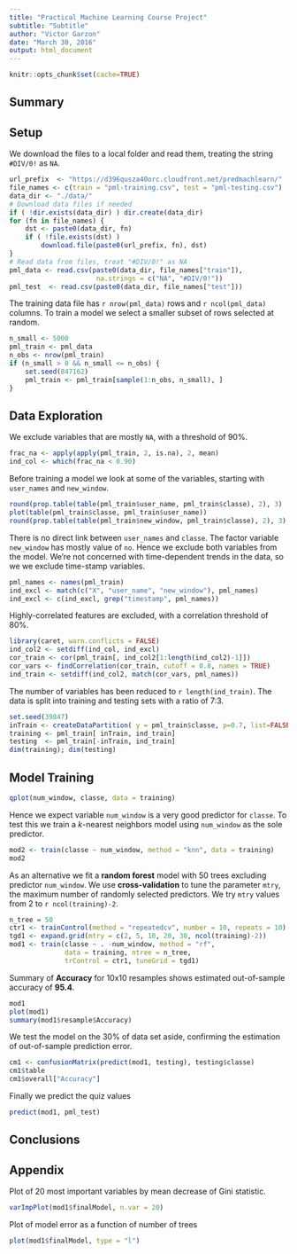 ```yaml
---
title: "Practical Machine Learning Course Project"
subtitle: "Subtitle"
author: "Victor Garzon"
date: "March 30, 2016"
output: html_document
---
```


```r
knitr::opts_chunk$set(cache=TRUE)
```

## Summary

## Setup

We download the files to a local folder and read them, treating the string `#DIV/0!` as `NA`.

```r
url_prefix  <- "https://d396qusza40orc.cloudfront.net/predmachlearn/"
file_names <- c(train = "pml-training.csv", test = "pml-testing.csv")
data_dir <- "./data/"
# Download data files if needed
if ( !dir.exists(data_dir) ) dir.create(data_dir)
for (fn in file_names) {
    dst <- paste0(data_dir, fn)
    if ( !file.exists(dst) )
        download.file(paste0(url_prefix, fn), dst)
}
# Read data from files, treat "#DIV/0!" as NA
pml_data <- read.csv(paste0(data_dir, file_names["train"]), 
                      na.strings = c("NA", "#DIV/0!"))
pml_test  <- read.csv(paste0(data_dir, file_names["test"]))
```

The training data file has `r nrow(pml_data)` rows and `r ncol(pml_data)` columns.  To train a model we select a smaller subset of rows selected at random.
```r
n_small <- 5000
pml_train <- pml_data
n_obs <- nrow(pml_train)
if (n_small > 0 && n_small <= n_obs) {
    set.seed(847162)
    pml_train <- pml_train[sample(1:n_obs, n_small), ]
}
```

## Data Exploration

We exclude variables that are mostly `NA`, with a threshold of 90%.

```r
frac_na <- apply(apply(pml_train, 2, is.na), 2, mean)
ind_col <- which(frac_na < 0.90)
```

Before training a model we look at some of the variables, starting with `user_names` and `new_window`.

```r
round(prop.table(table(pml_train$user_name, pml_train$classe), 2), 3)
plot(table(pml_train$classe, pml_train$user_name))
round(prop.table(table(pml_train$new_window, pml_train$classe), 2), 3)
```

There is no direct link between `user_names` and `classe`.  The factor variable `new_window` has mostly value of `no`.  Hence we exclude both variables from the model.  We're not concerned with time-dependent trends in the data, so we we exclude time-stamp variables.

```r
pml_names <- names(pml_train)
ind_excl <- match(c("X", "user_name", "new_window"), pml_names)
ind_excl <- c(ind_excl, grep("timestamp", pml_names))
```

Highly-correlated features are excluded, with a correlation threshold of 80%.  

```r
library(caret, warn.conflicts = FALSE)
ind_col2 <- setdiff(ind_col, ind_excl)
cor_train <- cor(pml_train[, ind_col2[1:length(ind_col2)-1]])
cor_vars <- findCorrelation(cor_train, cutoff = 0.8, names = TRUE)
ind_train <- setdiff(ind_col2, match(cor_vars, pml_names))
```

The number of variables has been reduced to `r length(ind_train)`.  The data is split into training and testing sets with a ratio of 7:3.

```r
set.seed(39847)
inTrain <- createDataPartition( y = pml_train$classe, p=0.7, list=FALSE)
training <- pml_train[ inTrain, ind_train]
testing  <- pml_train[-inTrain, ind_train]
dim(training); dim(testing)
```

## Model Training

```r
qplot(num_window, classe, data = training)
```

Hence we expect variable `num_window` is a very good predictor for `classe`.  To test this we train a $k$-nearest neighbors model using `num_window` as the sole predictor.

```r
mod2 <- train(classe ~ num_window, method = "knn", data = training)
mod2
```

As an alternative we fit a **random forest** model with 50 trees excluding predictor `num_window`. We use **cross-validation** to tune the parameter `mtry`, the maximum number of randomly selected predictors.  We try `mtry` values from 2 to `r ncol(training)-2`.

```r
n_tree = 50
ctr1 <- trainControl(method = "repeatedcv", number = 10, repeats = 10)
tgd1 <- expand.grid(mtry = c(2, 5, 10, 20, 30, ncol(training)-2))
mod1 <- train(classe ~ . -num_window, method = "rf", 
              data = training, ntree = n_tree, 
              trControl = ctr1, tuneGrid = tgd1)
```

Summary of **Accuracy** for 10x10 resamples shows estimated out-of-sample accuracy of **95.4**.
```r
mod1
plot(mod1)
summary(mod1$resample$Accuracy)
```

We test the model on the 30% of data set aside, confirming the estimation of out-of-sample prediction error.
```r
cm1 <- confusionMatrix(predict(mod1, testing), testing$classe)
cm1$table
cm1$overall["Accuracy"]
```

Finally we predict the quiz values
```r
predict(mod1, pml_test)
```

## Conclusions


## Appendix

Plot of 20 most important variables by mean decrease of Gini statistic.
```r
varImpPlot(mod1$finalModel, n.var = 20)
```

Plot of model error as a function of number of trees
```r
plot(mod1$finalModel, type = "l")
```

